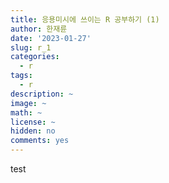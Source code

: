 ```yaml
---
title: 응용미시에 쓰이는 R 공부하기 (1)
author: 한재륜
date: '2023-01-27'
slug: r_1
categories: 
  - r
tags: 
  - r
description: ~
image: ~
math: ~
license: ~
hidden: no
comments: yes
---
```

test